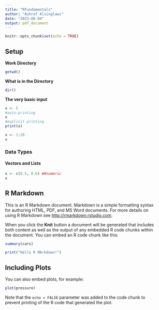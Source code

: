 ```yaml
---
title: "RFundamentals"
author: "Ashraf Alsinglawi"
date: "2023-06-04"
output: pdf_document
---
```


```r
knitr::opts_chunk$set(echo = TRUE)
```
## Setup
**Work Directory**
```r
getwd()
```

**What is in the Directory**
```r
dir()
```
**The very basic input**

```r
x <- 5
#auto-printing
x 
#explicit printing
print(x)
```
```r
x <- 1:20
x
```

### Data Types
#### Vectors and Lists

```r
x <- c(0.5, 0.6) ##numeric
x
```



## R Markdown

This is an R Markdown document. Markdown is a simple formatting syntax for authoring HTML, PDF, and MS Word documents. For more details on using R Markdown see <http://rmarkdown.rstudio.com>.

When you click the **Knit** button a document will be generated that includes both content as well as the output of any embedded R code chunks within the document. You can embed an R code chunk like this:

```r
summary(cars)
```
```r
print("Hello R MArkdown!")
```

## Including Plots

You can also embed plots, for example:

```r
plot(pressure)
```

Note that the `echo = FALSE` parameter was added to the code chunk to prevent printing of the R code that generated the plot.

